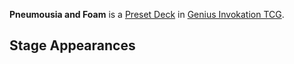 '''Pneumousia and Foam''' is a [[Preset Deck]] in [[Genius Invokation TCG]].

{{Genius Invokation TCG Deck
|title     = Pneumousia and Foam
|type      = Preset
|card_back = Origin
|card_box  = Fontaine
|lineup    = Lyney;Lynette;Sangonomiya Kokomi
|action    = A Cold Blade Like a Shadow;A Cold Blade Like a Shadow;Gambler's Earrings;Gambler's Earrings;King's Squire;Sacrificial Sword;Strategize;Strategize;Paimon;Paimon;Vanarana;Vanarana;Liben;Liben;Timmie;Timmie;Liu Su;Liu Su;Leave It to Me!;Leave It to Me!;Lotus Flower Crisp;Lotus Flower Crisp;Mondstadt Hash Brown;Mondstadt Hash Brown;I Haven't Lost Yet!;Starsigns;Calx's Arts;Toss-Up;Toss-Up;The Bestest Travel Companion!;The Bestest Travel Companion!
}}

==Stage Appearances==
{{Genius Invokation TCG Stage Appearances}}